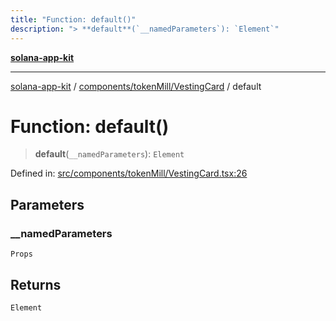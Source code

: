 ```yaml
---
title: "Function: default()"
description: "> **default**(`__namedParameters`): `Element`"
---
```


[**solana-app-kit**](../../../../README.mdx)

***

[solana-app-kit](../../../../README.mdx) / [components/tokenMill/VestingCard](../README.mdx) / default

# Function: default()

> **default**(`__namedParameters`): `Element`

Defined in: [src/components/tokenMill/VestingCard.tsx:26](https://github.com/SendArcade/solana-social-starter/blob/b27156124ee1831d644b1af765e8d55a2885cd4f/src/components/tokenMill/VestingCard.tsx#L26)

## Parameters

### \_\_namedParameters

`Props`

## Returns

`Element`

